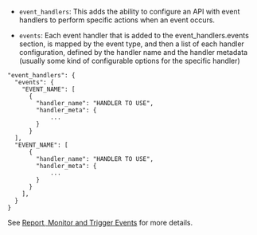 ---
---

* `event_handlers`: This adds the ability to configure an API with event handlers to perform specific actions when an event occurs. 

* `events`: Each event handler that is added to the event_handlers.events section, is mapped by the event type, and then a list of each handler configuration, defined by the handler name and the handler metadata (usually some kind of configurable options for the specific handler)

```{.copyWrapper}
"event_handlers": {
  "events": {
    "EVENT_NAME": [
      {
        "handler_name": "HANDLER TO USE",
        "handler_meta": {
            ...
        }
      }
  ],
  "EVENT_NAME": [
      {
        "handler_name": "HANDLER TO USE",
        "handler_meta": {
            ...
        }
      }
    ],
  }
}
```

See [Report, Monitor and Trigger Events](/5.7/api-management/gateway-events#event-categories) for more details.
